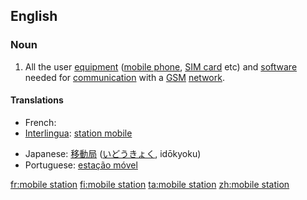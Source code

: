 ==English==

===Noun===
{{en-noun|head=[[mobile]] [[station]]}}

# {{context|telecommunications}} All the user [[equipment]] ([[mobile phone]], [[SIM card]] etc) and [[software]] needed for [[communication]] with a [[GSM]] [[network]].

====Translations====
{{trans-top|mobile equipment}}
* French: {{t+|fr|station mobile|f}}
* [[Interlingua]]: [[station mobile]]
{{trans-mid}}
* Japanese: [[移動局]] ([[いどうきょく]], idōkyoku)
* Portuguese: [[estação móvel]] {{f}}
{{trans-bottom}}

[[fr:mobile station]]
[[fi:mobile station]]
[[ta:mobile station]]
[[zh:mobile station]]
